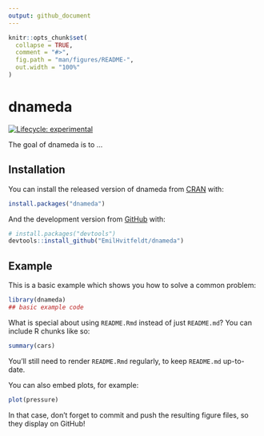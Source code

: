 ```yaml
---
output: github_document
---
```


<!-- README.md is generated from README.Rmd. Please edit that file -->

```r
knitr::opts_chunk$set(
  collapse = TRUE,
  comment = "#>",
  fig.path = "man/figures/README-",
  out.width = "100%"
)
```
# dnameda

<!-- badges: start -->
[![Lifecycle: experimental](https://img.shields.io/badge/lifecycle-experimental-orange.svg)](https://www.tidyverse.org/lifecycle/#experimental)
<!-- badges: end -->

The goal of dnameda is to ...

## Installation

You can install the released version of dnameda from [CRAN](https://CRAN.R-project.org) with:

``` r
install.packages("dnameda")
```

And the development version from [GitHub](https://github.com/) with:

``` r
# install.packages("devtools")
devtools::install_github("EmilHvitfeldt/dnameda")
```
## Example

This is a basic example which shows you how to solve a common problem:

```r
library(dnameda)
## basic example code
```

What is special about using `README.Rmd` instead of just `README.md`? You can include R chunks like so:

```r
summary(cars)
```

You'll still need to render `README.Rmd` regularly, to keep `README.md` up-to-date.

You can also embed plots, for example:

```r
plot(pressure)
```

In that case, don't forget to commit and push the resulting figure files, so they display on GitHub!
